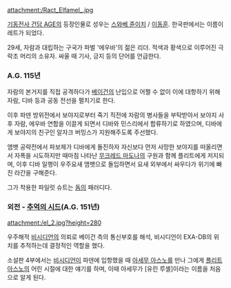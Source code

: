 attachment:/Ract_Elfamel_.jpg

[[기동전사 건담 AGE]]의 등장인물로 성우는 [[스와베 쥰이치]] / [[이동훈]]. 한국판에서는 이름이 레트가 되었다.

29세, 자람과 대립하는 구국가 파벌 '에우바'의 젊은 리더. 적색과 황색으로 이루어진 극락조 머리의 소유자. 싸울 때 기사, 긍지 등의 단어를 언급한다.

=== A.G. 115년 ===
자람의 본거지를 직접 공격하다가 [[베이건]]의 난입으로 어쩔 수 없이 이에 대항하기 위해 자람, 디바 등과 공동 전선을 펼치기로 한다.
 
이후 파덴 방위전에서 보야지로부터 죽기 직전에 자람의 병사들을 부탁받아서 보야지 사후 자람, 에우바 연합을 이끌게 되면서 디바와 민스리에서 합류하기로 하였으며, 디바에게 보야지의 친구인 알자크 버밍스가 지원해주도록 주선했다.

앰뱃 공략전에서 파보제가 디바에게 돌진하자 자신보다 먼저 사망한 보야지를 떠올리면서 자폭을 시도하지만 때마침 나타난 [[무크레드 마도나]]의 구원과 함께 플리트에게 저지되며, 이후 디바 일행이 우주요새 앰뱃으로 돌입하면서 요새 외부에서 싸우다가 위기에 빠진 라간을 구해준다.

그가 착용한 파일럿 슈트는 [[돔]]의 패러디다.

===  외전 - [[추억의 시드]](A.G. 151년) ===
attachment:/el_2.jpg?height=280

우주해적 [[비시디언]]의 의뢰로 베이건 측의 통신부호를 해석, 비시디언이 EXA-DB의 위치를 추적하는데 결정적인 역할을 했다.

소설판 4부에서는 [[비시디언]]이 파덴에 입항했을 때 [[아세무 아스노]]를 만나 그에게 [[플리트 아스노]]의 어린 시절에 대한 얘기를 하며, 이때 아세무가 [유린 루셸]이라는 이름을 처음으로 알게 된다.
